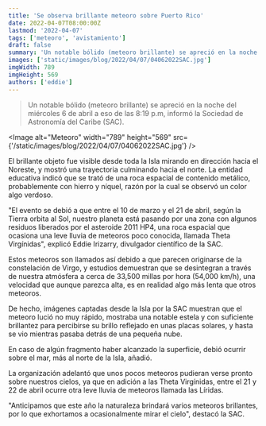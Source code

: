 ```yaml
---
title: 'Se observa brillante meteoro sobre Puerto Rico'
date: 2022-04-07T08:00:00Z
lastmod: '2022-04-07'
tags: ['meteoro', 'avistamiento']
draft: false
summary: 'Un notable bólido (meteoro brillante) se apreció en la noche del miércoles 6 de abril a eso de las 8:19 p.m, informó la Sociedad de Astronomía del Caribe (SAC).'
images: ['static/images/blog/2022/04/07/04062022SAC.jpg']
imgWidth: 789
imgHeight: 569
authors: ['eddie']
---
```


> Un notable bólido (meteoro brillante) se apreció en la noche del miércoles 6 de abril a eso de las 8:19 p.m, informó la Sociedad de Astronomía del Caribe (SAC).

<Image
  alt="Meteoro"
  width="789"
  height="569"
  src={'/static/images/blog/2022/04/07/04062022SAC.jpg'}
/>

El brillante objeto fue visible desde toda la Isla mirando en dirección hacia el Noreste, y mostró una trayectoria culminando hacia el norte. La entidad educativa indicó que se trató de una roca espacial de contenido metálico, probablemente con hierro y níquel, razón por la cual se observó un color algo verdoso.

"El evento se debió a que entre el 10 de marzo y el 21 de abril, según la Tierra orbita al Sol, nuestro planeta está pasando por una zona con algunos residuos liberados por el asteroide 2011 HP4, una roca espacial que ocasiona una leve lluvia de meteoros poco conocida, llamada Theta Virgínidas", explicó Eddie Irizarry, divulgador científico de la SAC.

Estos meteoros son llamados así debido a que parecen originarse de la constelación de Virgo, y estudios demuestran que se desintegran a través de nuestra atmósfera a cerca de 33,500 millas por hora (54,000 km/h), una velocidad que aunque parezca alta, es en realidad algo más lenta que otros meteoros.

De hecho, imágenes captadas desde la Isla por la SAC muestran que el meteoro lució no muy rápido, mostraba una notable estela y con suficiente brillantez para percibirse su brillo reflejado en unas placas solares, y hasta se vio mientras pasaba detrás de una pequeña nube.

En caso de algún fragmento haber alcanzado la superficie, debió ocurrir sobre el mar, más al norte de la Isla, añadió.

La organización adelantó que unos pocos meteoros pudieran verse pronto sobre nuestros cielos, ya que en adición a las Theta Virgínidas, entre el 21 y 22 de abril ocurre otra leve lluvia de meteoros llamada las Líridas.

"Anticipamos que este año la naturaleza brindará varios meteoros brillantes, por lo que exhortamos a ocasionalmente mirar el cielo", destacó la SAC.

<ResponsiveReactPlayer url="https://youtu.be/AVoc7ya415A" />
